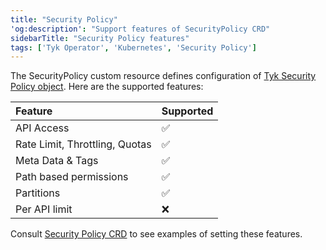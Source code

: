 ```yaml
---
title: "Security Policy"
'og:description': "Support features of SecurityPolicy CRD"
sidebarTitle: "Security Policy features"
tags: ['Tyk Operator', 'Kubernetes', 'Security Policy']
---
```


The SecurityPolicy custom resource defines configuration of [Tyk Security Policy object](/basic-config-and-security/security/security-policies).
Here are the supported features:

| Feature                                                   | Supported                                                      |
| :----------------------------------------------------------- | :---------------------------------------------------------------- |
| API Access                     | ✅ |
| Rate Limit, Throttling, Quotas | ✅ |
| Meta Data & Tags           | ✅ |
| Path based permissions     | ✅ |
| Partitions                 | ✅ |
| Per API limit              | ❌ |

Consult [Security Policy CRD](/tyk-stack/tyk-operator/secure-an-api#securitypolicy-crd) to see examples of setting these features.